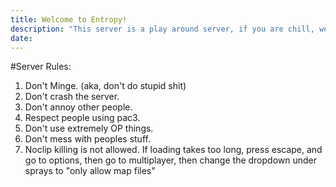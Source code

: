 ```yaml
---
title: Welcome to Entropy!
description: "This server is a play around server, if you are chill, we are! :)"
date: 
---
```


#Server Rules:
1. Don't Minge. (aka, don't do stupid shit)
2. Don't crash the server.
3. Don't annoy other people.
4. Respect people using pac3.
5. Don't use extremely OP things.
6. Don't mess with peoples stuff.
7. Noclip killing is not allowed.
If loading takes too long, press escape,
and go to options, then go to multiplayer,
then change the dropdown under sprays to
        "only allow map files"
